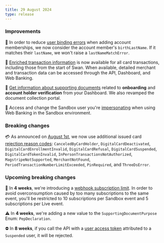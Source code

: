 ```yaml
---
title: 29 August 2024
type: release
---
```


### Improvements

👤 In order to reduce [user binding errors](/topics/accounts/memberships/#binding-errors) when adding account memberships, we now consider the account member's `birthLastName`. If it matches their `lastName`, we won't raise a `lastNameMatchError`.

🧭 [Enriched transaction information](/topics/payments/cards/#enriched) is now available for all card transactions, including those from the start of Swan. When available, detailed merchant and transaction data can be accessed through the API, Dashboard, and Web Banking.

📄 [Get information about supporting documents](/topics/accounts/documents/guide-get-info/#guide-onboarding) related to **onboarding** and **account holder verification** from your Dashboard. We also revamped the document collection portal.

👯 Access and change the Sandbox user you're [impersonating](/developers/using-api/authentication/guide-impersonate) when using Web Banking in the Sandbox environment.

### Breaking changes

💳 As announced on [August 1st](/changelog/1-august-2024), we now use additional issued card [rejection reason codes](https://api-reference.swan.io/enums/rejected-reason-code/): `CanceledByCardHolder`, `DigitalCardDeactivated`, `DigitalCardEnrollmentInvalid`, `DigitalCardRefusal`, `DigitalCardSuspended`, `DigitalCardTokenInvalid`, `InPersonTransactionsNotAuthorized`, `MagstripeNotSupported`, `MerchantNotFound`, `PeriodTransactionNumberLimitExceeded`, `PinRequired`, and `ThreeDsError`.

### Upcoming breaking changes

🔢 In **4 weeks**, we're introducing a [webhook subscription limit](/developers/using-api/webhooks#subscription-limits). In order to avoid overconsumption caused by too many subscriptions to the same event, you'll be restricted to 10 subscriptions per Sandbox event and 5 subscriptions per Live event.

⚠️ In **4 weeks**, we're adding a new value to the `SupportingDocumentPurpose` Enum: `PepDeclaration`.

⛔ In **8 weeks**, if you call the API with a [user access token](/developers/using-api/authentication/#tokens-user) attributed to a `Suspended` user, it will be rejected.